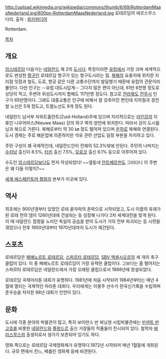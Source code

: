 http://upload.wikimedia.org/wikipedia/commons/thumb/6/69/RotterdamMaasNederland.jpg/600px-RotterdamMaasNederland.jpg
로테르담의 에르스무스 다리. 출처 :  [http://en.wikipedia.org/wiki/File:RotterdamMaasNederland.jpg 위키피디어]

Rotterdam.

[[목차]]
== 개요 ==
[[암스테르담]] 다음가는 [[네덜란드]] 제 2의 [[도시]]다. 특징이라면 [[유럽]]에서 가장 크며 세계적으로도 번성한 [[항구]]인 로테르담 항구가 있는 항구도시라는 점. [[북해]]의 요충지에 위치한 지리점 잇점과 철도, 도로, 항공 같은 다른 교통수단까지 발달했기 때문에 유럽의 관문이라 불린다. 다만 인구는 --유럽 대도시답게-- 그다지 많은 편이 아닌데, 61만 6천명 정도로 상당히 적고, 주변의 위성도시까지 합해도 117만명 정도다. 참고로 [[전라북도]] [[전주시]] 인구가 65만명이다. 그래도 대중교통은 인구에 비해서 잘 갖추어진 편인데 지하철과 경전철 노선은 5개 정도고, 트램노선도 9개 정도 된다.

네덜란드 남서부 자위트홀란트(Zuid-Holland)주에 있으며 지리적으로는 [[라인강]]의 지류인 니우어마스(Nieuwe Maas) 강의 하구 쪽의 양안에 위치한다. 따라서 강이 도시를 남과 북으로 가른다. 북해로부터 약 30 ㎞ 정도 떨어져 있으며 [[운하]]로 북해와 연결된다.  도시 경제는 주로 해운업에 의존하지만 석유 관련 산업도 일정 부분을 차지하고 있다.

주민 구성이 꽤 국제적인데, 네덜란드인이 전체의 52.3%밖에 안된다. 주민의 나머지는 [[수리남]] 출신이 8.5%, [[터키]] 출신 7.5%, [[모로코]] 출신 6.1% 등으로 이루어져 있다.

수도인 [[암스테르담]]보다도 먼저 작성되었다! ~~옆동네 [[안트베르펀]]도 그러더니 이 주변은 왜 다들 이렇지?~~

[[에스페란토|세계 에스페란토어 협회]]의 본부가 이곳에 있다.

== 역사 ==
최초에는 900년경부터 있었던 로테 끝자락의 촌락으로 시작되었고, 도시 이름의 유래가 된 로테 천의 댐이 1260년대에 건설되는 등 성장해 나가다 2차 세계대전을 맞게 된다. 이 때 네덜란드 점령을 노리던 독일의 공습을 받아 도시가 거의 전부 파괴되는 등 시련을 겪었으나 전후 1950년대부터 1970년대까지 도시가 재건된다.

== 스포츠 ==
로테르담은 [[페예노르트 로테르담]], [[스파르타 로테르담]], [[SBV 엑셀시오르]]의 세 개의 축구 클럽이 있다. 이 중 페예노르트 로테르담이 가장 유력한 클럽이다. 그보다는 좀 떨어지는 스파르타 로테르담은 네덜란드에서 가장 오래된 클럽으로서 1888년에 창설되었다.

로테르담 국제마라톤 대회가 유명하다. 1981년에 처음 시작되어 1984년부터는 매년 4월에 열리는 국제적인 마라톤  대회다. 우리에게는 이봉주 선수가 한국신기록을 수립하며 준우승을 차지한 98년 대회가 인연이 있다.

== 문화 ==
도시에 각종 분야의 박물관이 많고, 특히  보이만스 반 뵈닝겐 시립박물관에는 [[빈센트 반 고흐]]를 비롯한 [[네덜란드]]와 [[플랑드르]] 출신 거장들의 작품들이 전시되어 있다. 철학자 [[에라스무스]]의 출생지로서 생가가 보존되어 있기도 하다.

영화 쪽으로는 로테르담 국제영화제가 유명하다.1972년 시작되어 매년 1월말에 개최된다. 규모 면에서 칸느, 베를린 영화제 등에 비견된다.

